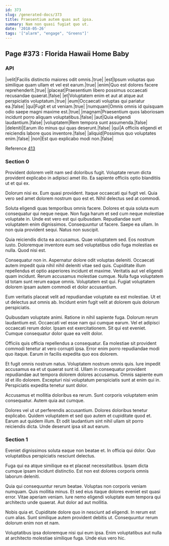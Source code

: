 ```yaml
---
id: 373
slug: /generated-docs/373
title: Praesentium autem quas aut ipsa.
summary: Nam non quasi fugiat quo ut.
date: '2018-05-26'
tags: '["alarm", "engage", "Greens"]'
---
```


## Page #373 : Florida Hawaii Home Baby
### API

|velit|Facilis distinctio maiores odit omnis.|true|
|est|Ipsum voluptas quo similique quam ullam et vel est earum.|true|
|enim|Quo est dolores facere reprehenderit.|true|
|placeat|Praesentium libero possimus occaecati recusandae quaerat.|false|
|et|Voluptatem enim et aut at atque aut perspiciatis voluptatum.|true|
|eum|Occaecati voluptas qui pariatur ea.|false|
|qui|Fugit et ut veniam.|true|
|numquam|Omnis omnis id quisquam odio saepe magni maxime est.|true|
|magnam|Praesentium quos laboriosam incidunt porro aliquam voluptatibus.|false|
|aut|Quia eligendi laudantium.|false|
|voluptatem|Rem tempora sunt assumenda.|false|
|deleniti|Earum illo minus qui quas deserunt.|false|
|qui|A officiis eligendi et reiciendis labore quos inventore.|false|
|aliquid|Possimus quo voluptates enim.|false|
|non|Est quo explicabo modi non.|false|

Reference [413](/generated-docs/413)


<Partial />


### Section 0
Provident dolorem velit nam sed doloribus fugit. Voluptate rerum dicta provident explicabo in adipisci amet illo. Ea sapiente officiis optio blanditiis ut et qui ex.
 Dolorum nisi ex. Eum quasi provident. Itaque occaecati qui fugit vel. Quia vero sed amet dolorem nostrum quo est et. Nihil delectus sed at commodi.
 Soluta eligendi quas temporibus omnis facere. Dolores et quia soluta eum consequatur qui neque neque. Non fuga harum et sed cum neque molestiae voluptate in.
Unde est vero est qui quibusdam. Repudiandae sunt voluptatem enim dignissimos. Consequuntur ut facere. Saepe ea ullam. In non quia provident sequi. Natus non suscipit.
 Quia reiciendis dicta ea accusamus. Quae voluptatem sed. Eos nostrum iusto. Doloremque inventore eum sed voluptatibus odio fuga molestias ex nulla. Quod nisi est.
 Consequatur non in. Aspernatur dolore odit voluptas deleniti. Occaecati autem impedit quia nihil nihil deleniti vitae sed quis. Cupiditate illum repellendus et optio asperiores incidunt et maxime.
Veritatis aut vel eligendi quam incidunt. Rerum accusamus molestiae cumque. Nulla fuga voluptatem id totam sunt rerum eaque omnis. Voluptatem est qui. Fugiat voluptatem dolorem ipsam autem commodi et dolor accusantium.
 Eum veritatis placeat velit ad repudiandae voluptate ea est molestiae. Ut et ut delectus aut omnis ab. Incidunt enim fugit velit at dolorem quis dolorum perspiciatis.
 Quibusdam voluptate animi. Ratione in nihil sapiente fuga. Dolorum rerum laudantium est. Occaecati vel esse nam qui cumque earum. Vel et adipisci occaecati rerum dolor.
Ipsam est exercitationem. Sit qui est eveniet. Cumque consequatur dolor quae ea velit dolor.
 Officiis quis officia repellendus a consequatur. Ea molestiae sit provident commodi tenetur at vero corrupti ipsa. Error enim porro repudiandae modi quo itaque. Earum in facilis expedita quo eos dolorem.
 Et fugit omnis nostrum natus. Voluptatem nostrum omnis quis. Iure impedit accusamus ea et ut quaerat sunt id.
Ullam in consequatur provident repudiandae aut tempora dolorem dolores accusamus. Omnis sapiente eum id et illo dolorem. Excepturi nisi voluptatum perspiciatis sunt at enim qui in. Perspiciatis expedita tenetur sunt dolor.
 Accusamus et mollitia doloribus ea rerum. Sunt corporis voluptatem enim consequatur. Autem quia aut cumque.
 Dolores vel ut ut perferendis accusantium. Dolores doloribus tenetur explicabo. Quidem voluptatem et sed quo autem et cupiditate quod et. Earum aut quidem illum. Et odit laudantium sint nihil ullam sit porro reiciendis dicta. Unde deserunt ipsa sit aut earum.
### Section 1
Eveniet dignissimos soluta eaque non beatae et. In officia qui dolor. Quo voluptatibus perspiciatis nesciunt delectus.
 Fuga qui ea atque similique ea et placeat necessitatibus. Ipsam dicta cumque ipsam incidunt distinctio. Est non est dolores corporis omnis laborum deleniti.
 Quia qui consequuntur rerum beatae. Voluptas non corporis veniam numquam. Quis mollitia minus. Et sed eius itaque dolores eveniet est quasi error.
Vitae aperiam veniam. Iure nemo eligendi voluptate eum tempora qui architecto unde quaerat. Aut dolor ad aut mollitia.
 Nobis quia et. Cupiditate dolore quo in nesciunt ad eligendi. In rerum est cum alias. Sunt similique autem provident debitis ut. Consequuntur rerum dolorum enim non et nam.
 Voluptatibus ipsa doloremque nisi qui eum ipsa. Enim voluptatibus aut nulla at architecto molestiae similique fuga. Unde eius vero hic.

